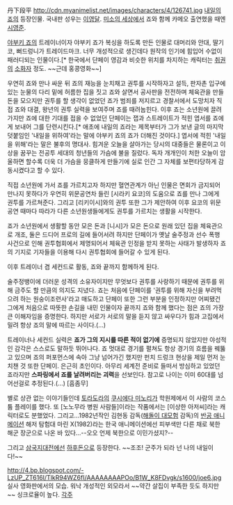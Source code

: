 丹下段平
http://cdn.myanimelist.net/images/characters/4/126741.jpg
[[내일의 죠]]의 등장인물. 국내판 성우는 [[이영달]]. [[미소의 세상]]에서 죠와 함께 카메오 출연했을 때엔 [[시영준]].

[[야부키 죠]]의 트레이너이자 야부키 죠가 복싱을 하도록 만든 인물로 대머리와 안대, 딸기코, 뻐드렁니가 트레이드마크. 너무 개성적으로 생긴데다 원작의 인기에 힘입어 수없이 패러디되는 인물이다.[* 한국에서 단페이 영감과 비슷한 위치를 차지하는 캐릭터는 [[취권]]의 [[소화자]] 정도. ~~근데 홍콩영화~~]

우연히 죠와 만나 싸운 뒤 죠의 재능을 눈치채고 권투를 시작하자고 설득, 판자촌 입구에 있는 눈물의 다리 밑에 허름한 집을 짓고 죠와 살면서 공사판을 전전하며 체육관을 만들 돈을 모으지만 권투를 할 생각이 없었던 죠가 범죄를 저지르고 경찰서에서 도망치자 직접 죠와 대결, 왕년의 권투 실력을 보여주며 죠를 때려눕힌다. 이후 죠는 소년원에 끌려가지만 죠에 대한 기대를 접을 수 없었던 단페이는 잽과 스트레이트가 적힌 엽서를 죠에게 보내어 그를 단련시킨다.[* 애초에 내일의 죠라는 제목부터가 그가 보낸 글의 마지막 덧붙임인 '내일을 위하여'라는 말에 야부키 죠의 죠가 더해진 것이다.] 엽서에 적힌 '내일을 위해'라는 말은 불후의 명대사. 힘겨운 오늘을 살아가는 당시의 대중들은 물론이고 이상을 꿈꾸는 전공투 세대의 청년들의 가슴에 불을 질렀다. 독자 개개인이 처한 오늘이 암울하면 할수록 더욱 더 가슴을 뭉클하게 만들기에 실로 인간 그 자체를 보편타당하게 감동시켰다고 할 수 있다.

직접 소년원에 가서 죠를 가르치고자 하지만 혈연관계가 아닌 인물은 면회가 금지되어 만나지 못하다가 우연히 위문공연차 들린 [시라키 요코]의 도움으로 죠를 만나 그에게 권투를 가르쳐준다. 그리고 [리키이시]와의 권투 또한 그가 제안하여 이후 요코의 위문공연 때마다 따라가 다른 소년원생들에게도 권투를 가르치는 생활을 시작한다.

죠가 소년원에서 생활할 동안 모은 돈과 [니시]가 모은 돈으로 원래 있던 집을 체육관으로 개조, 둘은 드디어 프로의 길에 들어서려 하지만 단페이가 옛날 술주정과 선수 폭행 사건으로 인해 권투협회에서 제명되어서 체육관 인정을 받지 못하는 사태가 발생하자 죠의 기지로 기자들을 이용해 다시 권투협회에 들어갈 수 있게 된다. 

이후 트레이너 겸 세컨드로 활동, 죠와 끝까지 함께하게 된다.

술주정뱅이에 더러운 성격의 소유자이지만 무엇보다 권투를 사랑하기 때문에 권투를 위해 금주도 할 만큼의 의지도 지녔다. 죠는 처음에 단페이를 '권투를 위해 자신을 부려먹으려 하는 원숭이조련사'라고 매도하고 단페이 또한 그런 부분을 인정하지만 어찌됐건 그에게 처음으로 따뜻한 손길을 내민 인물이자 끝까지 죠와 함께 했다는 점은 죠의 가장 큰 이해자임을 증명한다. 하지만 서로가 서로의 말을 듣지 않고 싸우다가 힘과 고집에서 밀려 항상 죠의 말에 따르는 사이다.(...)

트레이너나 세컨드 실력은 '''죠가 그의 지시를 따른 적이 없기에''' 증명되지 않았지만 야성적인 감각은 스스로도 말하듯 뛰어나다. 죠 멋대로 경기를 펼쳐도 항상 경기의 흐름을 꿰뚫고 있으며 죠의 퍼포먼스에 속아 그냥 넘어가긴 했지만 펀치 드렁크 현상을 제일 먼저 눈치챈 것 또한 단페이.
은근히 초인이다. 아무리 세계전 준비로 들떠서 방심하고 있었던 죠라지만 '''스파링에서 죠를 날려버리는 괴력'''을 선보인다. 참고로 나이는 이미 60대를 넘어선걸로 추정된다.(...) [흠좀무]

별로 상관 없는 이야기들인데 [[토라도라]]의 [[쿠시에다 미노리]]가 학원제에서 이 사람의 코스튬 플레이를 했다. 또 [노노무라 병원 사람들]이라는 작품에서는 [이상한 아저씨]라는 캐릭터로도 분했었다. 그리고...1982년작인 김현동 감독([[해돌이 대모험]] 감독)의 [[반공 애니메이션]] 해저 탐험대 마린 X(1982)라는 한국 애니메이션에선 피부색만 다른 채로 북한 해군 장군으로 나온 바 있다...--오오 언제 북한으로 이민가셨지?-- 

그리고 [[삼국지대전]]에선 [[하후돈]]으로 등장한다. ~~조조! 군주가 되라 넌 나의 내일이다!~~

http://4.bp.blogspot.com/-LzUP_ZT616I/TlkR94WZ6fI/AAAAAAAAPOo/B1W_K8FDvgk/s1600/joe6.jpg
실사 영화판에서의 모습. 워낙 개성적인 외모라서 ~~약간 살집이 부족한 듯도 하지만~~ 싱크로율이 높다.
[[각주]]

